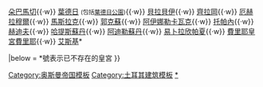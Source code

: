 {{Navbox
|name  = 土耳其奧斯曼帝國皇宮
|title = [[土耳其]][[奧斯曼帝國]]皇宮
|image = [[File:Osmanli-nisani.svg|50px|Ottoman "arma" symbol (military)]]
|imagestyle = padding-left:1.0em;

|list1 = <div><!--(reduces gap between wrapped lines)-->
{{nowrap begin}} [[托卡比皇宮|托卡比]] <small>(包括[[古爾哈尼公園]])</small>{{·w}} [[朵巴馬切皇宮|朵巴馬切]]{{·w}} [[葉德日皇宮|葉德日]] <small>(包括[[葉德日公園]])</small>{{·w}} [[貝拉貝伊皇宮|貝拉貝伊]]{{·w}} [[齊拉岡皇宮|齊拉岡]]{{·w}} [[厄赫拉穆爾皇宮|厄赫拉穆爾]]{{·w}} [[馬斯拉克皇宮|馬斯拉克]]{{·w}} [[郭克蘇皇宮|郭克蘇]]{{·w}} [[阿伊娜勒卡瓦克皇宮|阿伊娜勒卡瓦克]]{{·w}} [[托帕內皇宮|托帕內]]{{·w}} [[赫迪夫皇宮|赫迪夫]]{{·w}} [[哈提斯蘇丹皇宮|哈提斯蘇丹]]{{·w}} [[阿迪勒蘇丹皇宮|阿迪勒蘇丹]]{{·w}} [[易卜拉欣帕夏皇宮|易卜拉欣帕夏]]{{·w}} [[費里耶皇宮費里耶]]{{·w}} [[艾斯基皇宮|艾斯基]]*{{nowrap end}}
</div>

|below = *號表示已不存在的皇宮
}}
<noinclude>
[[Category:奥斯曼帝国模板]]
[[Category:土耳其建筑模板]]
[[Category:奥斯曼帝国皇家建筑|*]]
</noinclude>